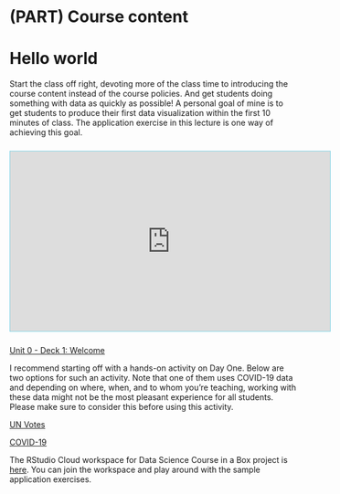 # (PART) Course content {-}

# Hello world {#hello-world}

Start the class off right, devoting more of the class time to introducing the 
course content instead of the course policies. And get students doing something 
with data as quickly as possible! A personal goal of mine is to get students to
produce their first data visualization within the first 10 minutes of class. The 
application exercise in this lecture is one way of achieving this goal.

<iframe width="560" height="315" style="border:1px solid #80D4E6; margin-top:10px; margin-bottom:10px;" src="https://rstudio-education.github.io/datascience-box/course-materials/slides/u0_d01-welcome/u0_d01-welcome.html#1
" frameborder="0"></iframe>

::: {.slide-deck}
[Unit 0 - Deck 1: Welcome](https://github.com/rstudio-education/datascience-box/tree/master/course-materials/slides/u0_d01-welcome)
::: 

I recommend starting off with a hands-on activity on Day One. Below are two options for such an activity. Note that one of them uses COVID-19 data and depending on where, when, and to whom you're teaching, working with these data might not be the most pleasant experience for all students. Please make sure to consider this before using this activity.

::: {.application-exercise}
[UN Votes](https://github.com/rstudio-education/datascience-box/tree/master/course-materials/application-exercises/ae-01a-un-votes)
::: 

::: {.application-exercise}
[COVID-19](https://github.com/rstudio-education/datascience-box/tree/master/course-materials/application-exercises/ae-01b-covid)
::: 

::: {.rstudio-cloud}
The RStudio Cloud workspace for Data Science Course in a Box project is [here](https://rstudio.cloud/spaces/1655/join?access_code=5rdjusfIYF5iI0Gum2vNsBDLdtdnIEELBkf2EivK). You can join the workspace and play around with the sample application exercises. 
::: 
